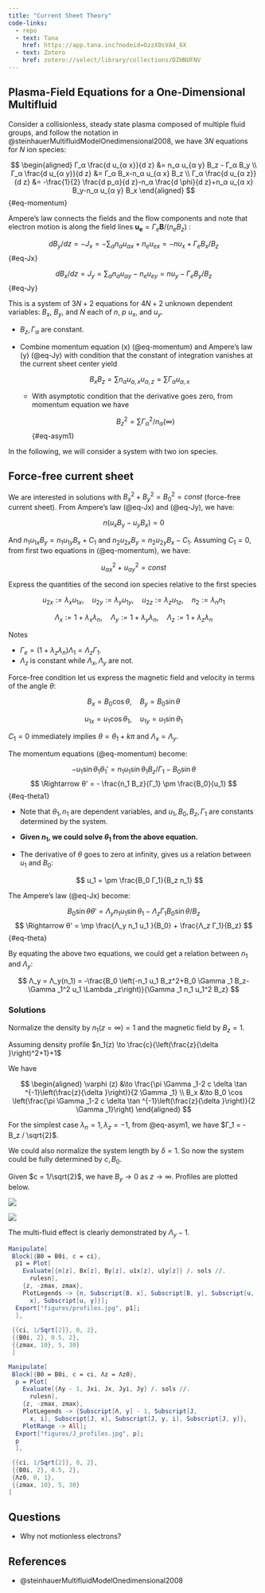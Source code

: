 ```yaml
---
title: "Current Sheet Theory"
code-links:
  - repo
  - text: Tana
    href: https://app.tana.inc?nodeid=OzzX0sVA4_6X
  - text: Zotero
    href: zotero://select/library/collections/DZHNUFNV
---
```


:::{.hide}
\newcommand{\vect}[1]{\mathbf{#1}}
:::

## Plasma-Field Equations for a One-Dimensional Multifluid

Consider a collisionless, steady state plasma composed of multiple fluid groups, and follow the notation in @steinhauerMultifluidModelOnedimensional2008, we have $3N$ equations for $N$ ion species:

$$
\begin{aligned}
Γ_α \frac{d u_{α x}}{d z} &= n_α u_{α y} B_z - Γ_α B_y
\\
Γ_α \frac{d u_{α y}}{d z} &= Γ_α B_x-n_α u_{α x} B_z
\\
Γ_α \frac{d u_{α z}}{d z} &= -\frac{1}{2} \frac{d p_α}{d z}-n_α \frac{d \phi}{d z}+n_α u_{α x} B_y-n_α u_{α y} B_x
\end{aligned}
$${#eq-momentum}

Ampere’s law connects the fields and the flow components and note that electron motion is along the field lines $\vect{u_e} = Γ_e \vect{B} / (n_e B_z)$ :

$$
d B_y / d z = - J_x = - \sum_α n_α u_{α x} + n_e u_{e x} = -n u_x+\Gamma_e B_x / B_z
$${#eq-Jx}

$$
d B_x / d z = J_y = \sum_α n_α u_{α y} - n_e u_{e y} = n u_y-\Gamma_e B_y / B_z
$${#eq-Jy}

This is a system of $3N+2$ equations for $4N+2$ unknown dependent variables: $B_x$, $B_y$, and $N$ each of $n$, $p$ $u_x$, and $u_y$.

- $B_z, Γ_α$ are constant.

- Combine momentum equation (x) (@eq-momentum) and Ampere's law (y) (@eq-Jy) with condition that the constant of integration vanishes at the current sheet center yield

  $$
  B_x B_z = \sum n_α u_{α,x} u_{α,z} = \sum Γ_α u_{α,x}
  $$

  - With asymptotic condition that the derivative goes zero, from momentum equation we have

    $$
    {B_z}^2 = \sum \Gamma_{\alpha}^2/n_{\alpha}(\infty)
    $${#eq-asym1}

In the following, we will consider a system with two ion species.

## Force-free current sheet

We are interested in solutions with $B_x^2 + B_y^2 = B_0^2 = const$ (force-free current sheet). From Ampere's law (@eq-Jx) and (@eq-Jy), we have:

$$
n (u_x B_y  - u_y B_x) = 0
$$

And $n_1 u_{1x} B_y = n_1 u_{1y} B_x + C_1$ and $n_2 u_{2x} B_y = n_2 u_{2y} B_x  - C_1$. Assuming $C_1 = 0$, from first two equations in (@eq-momentum), we have:

$$
u_{αx}^2 + u_{αy}^2 = const
$$

::: {#def-1}
Express the quantities of the second ion species relative to the first species

$$
u_{2x} := λ_x u_{1x}, \quad u_{2y} := λ_y u_{1y}, \quad u_{2z} := λ_z u_{1z}, \quad n_2 := λ_n n_1
$$

$$
Λ_x := 1 + λ_x λ_n, \quad Λ_y := 1 + λ_y λ_n, \quad Λ_z := 1 + λ_z λ_n
$$

Notes

- $Γ_e = (1 + λ_z λ_n) Λ_1 =  Λ_z  Γ_1$. 
- $Λ_z$ is constant while $Λ_x, Λ_y$ are not.

:::

::: {#def-2}
Force-free condition let us express the magnetic field and velocity in terms of the angle $θ$:

$$
B_x = B_0 \cos θ, \quad B_y = B_0 \sin θ
$$

$$
u_{1x} = u_{1} \cos θ_1, \quad u_{1y} = u_{1} \sin θ_1
$$
:::

$C_1=0$ immediately implies $θ = θ_1 + k \pi$ and $Λ_x=Λ_y$.

The momentum equations (@eq-momentum) become:

$$
- u_1 \sin θ_1 θ_1' = n_1 u_1 \sin θ_1 B_z / Γ_1 - B_0 \sin θ
$$$$
\Rightarrow 
θ' = - \frac{n_1 B_z}{Γ_1} \pm \frac{B_0}{u_1}
$${#eq-theta1}

- Note that $θ_1, n_1$ are dependent variables, and $u_1, B_0, B_z, Γ_1$ are constants determined by the system.
- **Given $n_1$, we could solve $θ_1$ from the above equation.**
- The derivative of $θ$ goes to zero at infinity, gives us a relation between $u_1$ and $B_0$:

  $$
  u_1 = \pm \frac{B_0 Γ_1}{B_z n_1}
  $$

The Ampere's law (@eq-Jx) become:

$$
B_0 \sin θ θ' = Λ_y n_1 u_1 \sin θ_1 - Λ_z Γ_1 B_0 \sin θ / B_z
$$$$
\Rightarrow 
θ' = \mp \frac{Λ_y n_1 u_1 }{B_0} + \frac{Λ_z Γ_1}{B_z}
$${#eq-theta}

By equating the above two equations, we could get a relation between $n_1$ and $Λ_y$:

$$
Λ_y = Λ_y(n_1) = -\frac{B_0 \left(-n_1 u_1 B_z^2+B_0 \Gamma _1 B_z-\Gamma _1^2 u_1 \Lambda _z\right)}{\Gamma _1 n_1 u_1^2 B_z}
$$

### Solutions

Normalize the density by $n_1(z=\infty) = 1$ and the magnetic field by $B_z = 1$.

Assuming density profile $n_1(z) \to \frac{c}{\left(\frac{z}{\delta }\right)^2+1}+1$

We have 

$$
\begin{aligned}
\varphi (z) &\to \frac{\pi  \Gamma _1-2 c \delta  \tan ^{-1}\left(\frac{z}{\delta }\right)}{2 \Gamma _1}
\\
B_x &\to B_0 \cos \left(\frac{\pi  \Gamma _1-2 c \delta  \tan ^{-1}\left(\frac{z}{\delta }\right)}{2 \Gamma _1}\right)
\end{aligned}
$$

For the simplest case $λ_n = 1, λ_z = - 1$, from @eq-asym1, we have $Γ_1 = - B_z / \sqrt{2}$.

We could also normalize the system length by $\delta = 1$. So now the system could be fully determined by $c, B_0$.

Given $c = 1/\sqrt{2}$, we have $B_y \to 0$ as $z \to \infty$. Profiles are plotted below.

![](figures/profiles.jpg)

![](figures/J_profiles.jpg)

The multi-fluid effect is clearly demonstrated by $Λ_y - 1$.

```mathematica
Manipulate[
 Block[{B0 = B0i, c = ci},
  p1 = Plot[
    Evaluate[{n[z], Bx[z], By[z], u1x[z], u1y[z]} /. sols //. 
      rulesn],
    {z, -zmax, zmax},
    PlotLegends -> {n, Subscript[B, x], Subscript[B, y], Subscript[u, 
      x], Subscript[u, y]}];
  Export["figures/profiles.jpg", p1];
  ],
 
 {{ci, 1/Sqrt[2]}, 0, 2},
 {{B0i, 2}, 0.5, 2},
 {{zmax, 10}, 5, 30}
 ]

Manipulate[
 Block[{B0 = B0i, c = ci, Λz = Λz0},
  p = Plot[
    Evaluate[{Λy - 1, Jxi, Jx, Jyi, Jy} /. sols //. 
      rulesn],
    {z, -zmax, zmax},
    PlotLegends -> {Subscript[Λ, y] - 1, Subscript[J, 
      x, i], Subscript[J, x], Subscript[J, y, i], Subscript[J, y]}, 
    PlotRange -> All];
  Export["figures/J_profiles.jpg", p];
  p
  ],

 {{ci, 1/Sqrt[2]}, 0, 2},
 {{B0i, 2}, 0.5, 2},
 {Λz0, 0, 1},
 {{zmax, 10}, 5, 30}
]
```


## Questions

- Why not motionless electrons?



## References

- @steinhauerMultifluidModelOnedimensional2008
